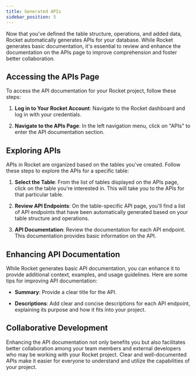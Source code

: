 ```yaml
---
title: Generated APIs
sidebar_position: 5
---
```


Now that you've defined the table structure, operations, and added data, Rocket automatically generates APIs for your database. While Rocket generates basic documentation, it's essential to review and enhance the documentation on the APIs page to improve comprehension and foster better collaboration.

## Accessing the APIs Page

To access the API documentation for your Rocket project, follow these steps:

1. **Log in to Your Rocket Account**: Navigate to the Rocket dashboard and log in with your credentials.

2. **Navigate to the APIs Page**: In the left navigation menu, click on "APIs" to enter the API documentation section.

## Exploring APIs

APIs in Rocket are organized based on the tables you've created. Follow these steps to explore the APIs for a specific table:

1. **Select the Table**: From the list of tables displayed on the APIs page, click on the table you're interested in. This will take you to the APIs for that particular table.

2. **Review API Endpoints**: On the table-specific API page, you'll find a list of API endpoints that have been automatically generated based on your table structure and operations.

3. **API Documentation**: Review the documentation for each API endpoint. This documentation provides basic information on the API.

## Enhancing API Documentation

While Rocket generates basic API documentation, you can enhance it to provide additional context, examples, and usage guidelines. Here are some tips for improving API documentation:

- **Summary**: Provide a clear title for the API.

- **Descriptions**: Add clear and concise descriptions for each API endpoint, explaining its purpose and how it fits into your project.

## Collaborative Development

Enhancing the API documentation not only benefits you but also facilitates better collaboration among your team members and external developers who may be working with your Rocket project. Clear and well-documented APIs make it easier for everyone to understand and utilize the capabilities of your project.
